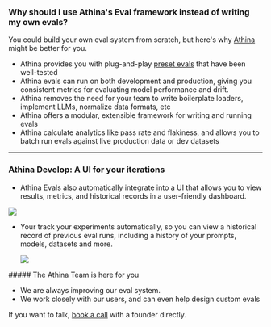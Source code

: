 
### Why should I use Athina's Eval framework instead of writing my own evals?

You could build your own eval system from scratch, but here's why [Athina](https://github.com/athina-ai/athina-evals) might be better for you.

- Athina provides you with plug-and-play [preset evals](/evals/preset_evals/rag_evals) that have been well-tested
- Athina evals can run on both development and production, giving you consistent metrics for evaluating model performance and drift.
- Athina removes the need for your team to write boilerplate loaders, implement LLMs, normalize data formats, etc
- Athina offers a modular, extensible framework for writing and running evals
- Athina calculate analytics like pass rate and flakiness, and allows you to batch run evals against live production data or dev datasets

---

### Athina Develop: A UI for your iterations

- Athina Evals also automatically integrate into a UI that allows you to view results, metrics, and historical records in a user-friendly dashboard.

<img src="/develop-ui-results.png" />

- Your track your experiments automatically, so you can view a historical record of previous eval runs, including a history of your prompts, models, datasets and more.

  <img src="/develop-ui-all-requests-bg.png" />

<Callout type="info">
##### The Athina Team is here for you

- We are always improving our eval system.
- We work closely with our users, and can even help design custom evals

If you want to talk, [book a call](https://cal.com/shiv-athina/30min) with a founder directly.

</Callout>
